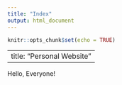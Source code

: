 ```yaml
---
title: "Index"
output: html_document
---
```


```r
knitr::opts_chunk$set(echo = TRUE)
```

---
title: "Personal Website"
---

Hello, Everyone!